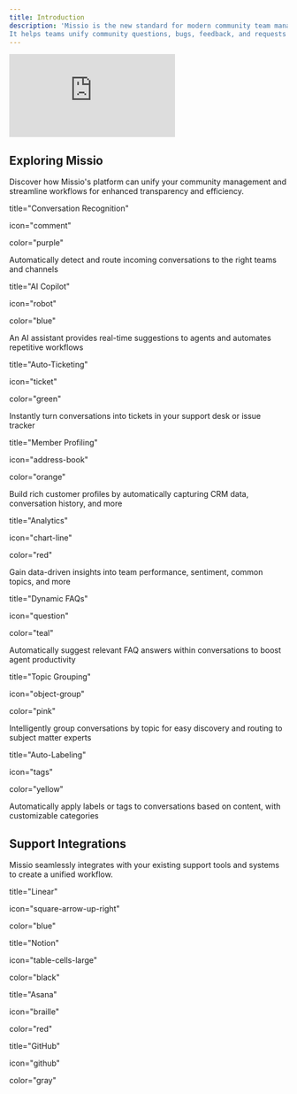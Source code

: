 ```yaml
---
title: Introduction
description: 'Missio is the new standard for modern community team management. 
It helps teams unify community questions, bugs, feedback, and requests in one platform from Discord, Slack and other community channels.'
---
```


<iframe
  className="w-full aspect-video"
  src="https://www.loom.com/embed/6d051c18a8884800b926d0363c06758f?sid=974f69a1-f9c7-43e6-978f-f678de9e471a"
  title="Loom video player"
  frameborder="0"
  allow="accelerometer; autoplay; clipboard-write; encrypted-media; gyroscope; picture-in-picture"
  allowfullscreen
></iframe>


## Exploring Missio

Discover how Missio's platform can unify your community management and streamline workflows for enhanced transparency and efficiency.

<CardGroup cols={2}>
  <Card

  title="Conversation Recognition"

  icon="comment"

  color="purple"
  >

  Automatically detect and route incoming conversations to the right teams and channels

  </Card>
  <Card

  title="AI Copilot"

  icon="robot"

  color="blue"
  >
  An AI assistant provides real-time suggestions to agents and automates repetitive workflows

  </Card>
  <Card

  title="Auto-Ticketing"

  icon="ticket"


  color="green"
  >
  Instantly turn conversations into tickets in your support desk or issue tracker

  </Card>
  <Card

  title="Member Profiling"

  icon="address-book"

  color="orange"
  >
  Build rich customer profiles by automatically capturing CRM data, conversation history, and more

  </Card>
  <Card

  title="Analytics"

  icon="chart-line"

  color="red"
  >
  Gain data-driven insights into team performance, sentiment, common topics, and more

  </Card>
  <Card

  title="Dynamic FAQs"

  icon="question"

  color="teal"
  >
  Automatically suggest relevant FAQ answers within conversations to boost agent productivity

  </Card>
  <Card

  title="Topic Grouping"

  icon="object-group"

  color="pink"
  >
  Intelligently group conversations by topic for easy discovery and routing to subject matter experts

  </Card>
  <Card

  title="Auto-Labeling"

  icon="tags"

  color="yellow"  
  >
  Automatically apply labels or tags to conversations based on content, with customizable categories

  </Card>
</CardGroup>

## Support Integrations

Missio seamlessly integrates with your existing support tools and systems to create a unified workflow.


<CardGroup cols={2}>
<Card

title="Linear"

icon="square-arrow-up-right"

color="blue"
>


</Card>
<Card

title="Notion"

icon="table-cells-large"

color="black"
>


</Card>
<Card

title="Asana"

icon="braille"

color="red"
>


</Card>
<Card

title="GitHub"

icon="github"

color="gray"
>

</Card> </CardGroup>
